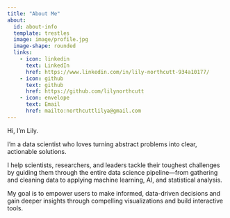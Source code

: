 ```yaml
---
title: "About Me"
about:
  id: about-info
  template: trestles
  image: image/profile.jpg
  image-shape: rounded
  links: 
    - icon: linkedin
      text: LinkedIn
      href: https://www.linkedin.com/in/lily-northcutt-934a10177/
    - icon: github
      text: github
      href: https://github.com/lilynorthcutt
    - icon: envelope
      text: Email
      href: mailto:northcuttlilya@gmail.com
---
```


Hi, I'm Lily.

I'm a data scientist who loves turning abstract problems into clear, actionable solutions.

I help scientists, researchers, and leaders tackle their toughest challenges by guiding them through the entire data science pipeline—from gathering and cleaning data to applying machine learning, AI, and statistical analysis.

My goal is to empower users to make informed, data-driven decisions and gain deeper insights through compelling visualizations and build interactive tools.
